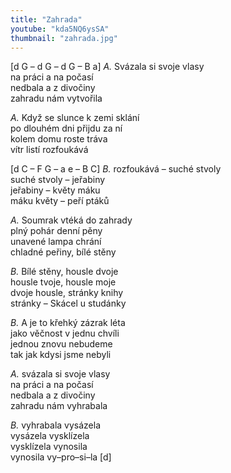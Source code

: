 ```yaml
---
title: "Zahrada"
youtube: "kda5NQ6ysSA"
thumbnail: "zahrada.jpg"
---
```


[d G – d G – d G – B a]
_A._ Svázala si svoje vlasy\
na práci a na počasí\
nedbala a z divočiny\
zahradu nám vytvořila

_A._ Když se slunce k zemi sklání\
po dlouhém dni přijdu za ní\
kolem domu roste tráva\
vítr listí rozfoukává

[d C – F G – a e – B C]
_B._ rozfoukává – suché stvoly\
suché stvoly – jeřabiny\
jeřabiny – květy máku\
máku květy – peří ptáků

_A._ Soumrak vtéká do zahrady\
plný pohár denní pěny\
unavené lampa chrání\
chladné peřiny, bílé stěny

_B._ Bílé stěny, housle dvoje\
housle tvoje, housle moje\
dvoje housle, stránky knihy\
stránky – Skácel u studánky

_B._ A je to křehký zázrak léta\
jako věčnost v jednu chvíli\
jednou znovu nebudeme\
tak jak kdysi jsme nebyli

_A._ svázala si svoje vlasy\
na práci a na počasí\
nedbala a z divočiny\
zahradu nám vyhrabala

_B._ vyhrabala vysázela\
vysázela vysklízela\
vysklízela vynosila\
vynosila vy–pro–si–la [d]
